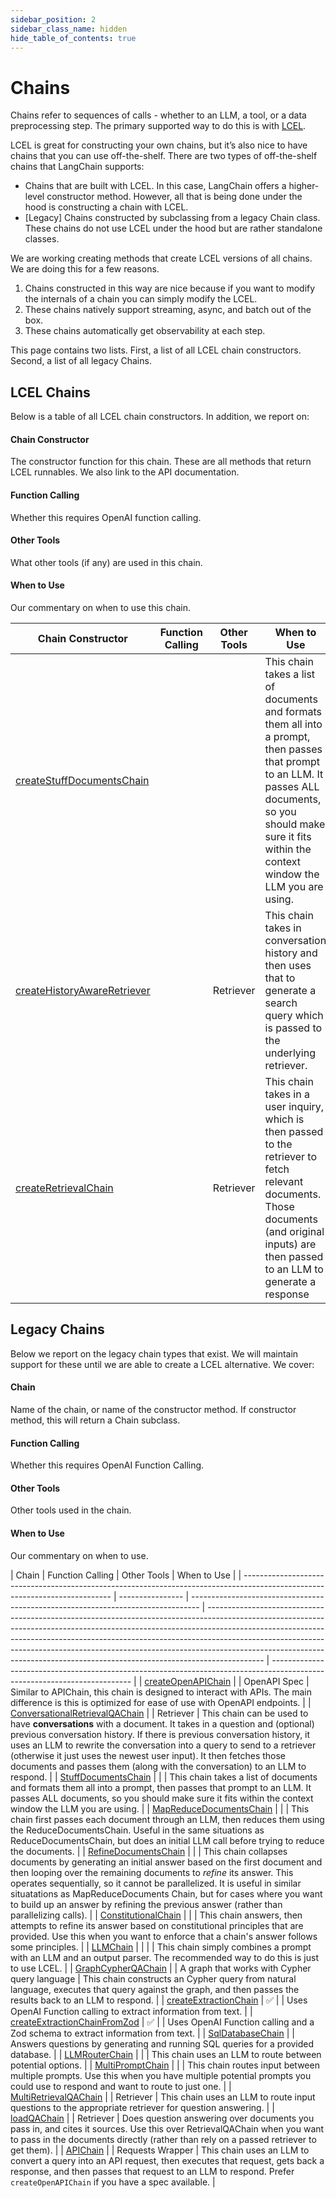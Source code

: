```yaml
---
sidebar_position: 2
sidebar_class_name: hidden
hide_table_of_contents: true
---
```


# Chains

Chains refer to sequences of calls - whether to an LLM, a tool, or a data preprocessing step. The primary supported way to do this is with [LCEL](/docs/expression_language).

LCEL is great for constructing your own chains, but it’s also nice to have chains that you can use off-the-shelf. There are two types of off-the-shelf chains that LangChain supports:

- Chains that are built with LCEL. In this case, LangChain offers a higher-level constructor method. However, all that is being done under the hood is constructing a chain with LCEL.
- [Legacy] Chains constructed by subclassing from a legacy Chain class. These chains do not use LCEL under the hood but are rather standalone classes.

We are working creating methods that create LCEL versions of all chains. We are doing this for a few reasons.

1. Chains constructed in this way are nice because if you want to modify the internals of a chain you can simply modify the LCEL.
2. These chains natively support streaming, async, and batch out of the box.
3. These chains automatically get observability at each step.

This page contains two lists. First, a list of all LCEL chain constructors. Second, a list of all legacy Chains.

## LCEL Chains

Below is a table of all LCEL chain constructors. In addition, we report on:

#### Chain Constructor

The constructor function for this chain. These are all methods that return LCEL runnables. We also link to the API documentation.

#### Function Calling

Whether this requires OpenAI function calling.

#### Other Tools

What other tools (if any) are used in this chain.

#### When to Use

Our commentary on when to use this chain.

| Chain Constructor                                                                                                                               | Function Calling | Other Tools | When to Use                                                                                                                                                                                                           |
| ----------------------------------------------------------------------------------------------------------------------------------------------- | ---------------- | ----------- | --------------------------------------------------------------------------------------------------------------------------------------------------------------------------------------------------------------------- |
| [createStuffDocumentsChain](https://api.js.langchain.com/functions/langchain_chains_combine_documents.createStuffDocumentsChain.html)           |                  |             | This chain takes a list of documents and formats them all into a prompt, then passes that prompt to an LLM. It passes ALL documents, so you should make sure it fits within the context window the LLM you are using. |
| [createHistoryAwareRetriever](https://api.js.langchain.com/functions/langchain_chains_history_aware_retriever.createHistoryAwareRetriever.html) |                  | Retriever   | This chain takes in conversation history and then uses that to generate a search query which is passed to the underlying retriever.                                                                                   |
| [createRetrievalChain](https://api.js.langchain.com/functions/langchain_chains_retrieval.createRetrievalChain.html)                             |                  | Retriever   | This chain takes in a user inquiry, which is then passed to the retriever to fetch relevant documents. Those documents (and original inputs) are then passed to an LLM to generate a response                         |

## Legacy Chains

Below we report on the legacy chain types that exist. We will maintain support for these until we are able to create a LCEL alternative. We cover:

#### Chain

Name of the chain, or name of the constructor method. If constructor method, this will return a Chain subclass.

#### Function Calling

Whether this requires OpenAI Function Calling.

#### Other Tools

Other tools used in the chain.

#### When to Use

Our commentary on when to use.

| Chain                                                                                                                       | Function Calling | Other Tools                                                                      | When to Use                                                                                                                                                                                                                                                                                                                                                                                                          |
| --------------------------------------------------------------------------------------------------------------------------- | ---------------- | -------------------------------------------------------------------------------- | -------------------------------------------------------------------------------------------------------------------------------------------------------------------------------------------------------------------------------------------------------------------------------------------------------------------------------------------------------------------------------------------------------------------- | ------------------------------------------------------------------------------------------------------------------------- |
| [createOpenAPIChain](https://api.js.langchain.com/functions/langchain_chains.createOpenAPIChain.html)                       |                  | OpenAPI Spec                                                                     | Similar to APIChain, this chain is designed to interact with APIs. The main difference is this is optimized for ease of use with OpenAPI endpoints.                                                                                                                                                                                                                                                                  |
| [ConversationalRetrievalQAChain](https://api.js.langchain.com/classes/langchain_chains.ConversationalRetrievalQAChain.html) |                  | Retriever                                                                        | This chain can be used to have **conversations** with a document. It takes in a question and (optional) previous conversation history. If there is previous conversation history, it uses an LLM to rewrite the conversation into a query to send to a retriever (otherwise it just uses the newest user input). It then fetches those documents and passes them (along with the conversation) to an LLM to respond. |
| [StuffDocumentsChain](https://api.js.langchain.com/classes/langchain_chains.StuffDocumentsChain.html)                       |                  |                                                                                  | This chain takes a list of documents and formats them all into a prompt, then passes that prompt to an LLM. It passes ALL documents, so you should make sure it fits within the context window the LLM you are using.                                                                                                                                                                                                |
| [MapReduceDocumentsChain](https://api.js.langchain.com/classes/langchain_chains.MapReduceDocumentsChain.html)               |                  |                                                                                  | This chain first passes each document through an LLM, then reduces them using the ReduceDocumentsChain. Useful in the same situations as ReduceDocumentsChain, but does an initial LLM call before trying to reduce the documents.                                                                                                                                                                                   |
| [RefineDocumentsChain](https://api.js.langchain.com/classes/langchain_chains.RefineDocumentsChain.html)                     |                  |                                                                                  | This chain collapses documents by generating an initial answer based on the first document and then looping over the remaining documents to _refine_ its answer. This operates sequentially, so it cannot be parallelized. It is useful in similar situatations as MapReduceDocuments Chain, but for cases where you want to build up an answer by refining the previous answer (rather than parallelizing calls).   |
| [ConstitutionalChain](https://api.js.langchain.com/classes/langchain_chains.ConstitutionalChain.html)                       |                  |                                                                                  | This chain answers, then attempts to refine its answer based on constitutional principles that are provided. Use this when you want to enforce that a chain's answer follows some principles.                                                                                                                                                                                                                        |
| [LLMChain](https://api.js.langchain.com/classes/langchain_chains.LLMChain.html)                                             |                  |                                                                                  |                                                                                                                                                                                                                                                                                                                                                                                                                      | This chain simply combines a prompt with an LLM and an output parser. The recommended way to do this is just to use LCEL. |
| [GraphCypherQAChain](https://api.js.langchain.com/classes/langchain_chains_graph_qa_cypher.GraphCypherQAChain.html)         |                  | A graph that works with Cypher query language                                    | This chain constructs an Cypher query from natural language, executes that query against the graph, and then passes the results back to an LLM to respond.                                                                                                                                                                                                                                                           |
| [createExtractionChain](https://api.js.langchain.com/functions/langchain_chains.createExtractionChain.html)                 | ✅               |                                                                                  | Uses OpenAI Function calling to extract information from text.                                                                                                                                                                                                                                                                                                                                                       |
| [createExtractionChainFromZod](https://api.js.langchain.com/functions/langchain_chains.createExtractionChainFromZod.html)   | ✅               |                                                                                  | Uses OpenAI Function calling and a Zod schema to extract information from text.                                                                                                                                                                                                                                                                                                                                      |
| [SqlDatabaseChain](https://api.js.langchain.com/classes/langchain_chains_sql_db.SqlDatabaseChain.html)                      |                  | Answers questions by generating and running SQL queries for a provided database. |
| [LLMRouterChain](https://api.js.langchain.com/classes/langchain_chains.LLMRouterChain.html)                                 |                  |                                                                                  | This chain uses an LLM to route between potential options.                                                                                                                                                                                                                                                                                                                                                           |
| [MultiPromptChain](https://api.js.langchain.com/classes/langchain_chains.MultiPromptChain.html)                             |                  |                                                                                  | This chain routes input between multiple prompts. Use this when you have multiple potential prompts you could use to respond and want to route to just one.                                                                                                                                                                                                                                                          |
| [MultiRetrievalQAChain](https://api.js.langchain.com/classes/langchain_chains.MultiRetrievalQAChain.html)                   |                  | Retriever                                                                        | This chain uses an LLM to route input questions to the appropriate retriever for question answering.                                                                                                                                                                                                                                                                                                                 |
| [loadQAChain](https://api.js.langchain.com/functions/langchain_chains.loadQAChain.html)                                     |                  | Retriever                                                                        | Does question answering over documents you pass in, and cites it sources. Use this over RetrievalQAChain when you want to pass in the documents directly (rather than rely on a passed retriever to get them).                                                                                                                                                                                                       |
| [APIChain](https://api.js.langchain.com/classes/langchain_chains.APIChain.html)                                             |                  | Requests Wrapper                                                                 | This chain uses an LLM to convert a query into an API request, then executes that request, gets back a response, and then passes that request to an LLM to respond. Prefer `createOpenAPIChain` if you have a spec available.                                                                                                                                                                                        |
